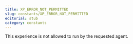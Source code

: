 ```yaml
---
title: XP_ERROR_NOT_PERMITTED
slug: constants/XP_ERROR_NOT_PERMITTED
editorial: stub
category: constants
---
```


<LSLConstant
	name="XP_ERROR_NOT_PERMITTED"
	type="integer"
	value="4"
/>

This experience is not allowed to run by the requested agent.
